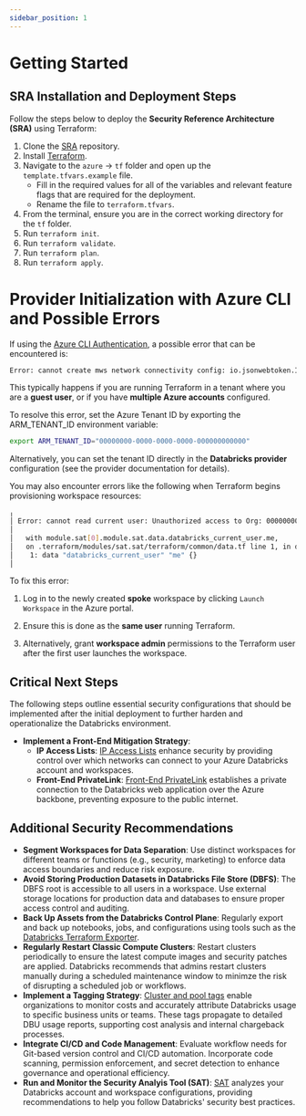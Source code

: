 ```yaml
---
sidebar_position: 1
---
```


# Getting Started

## SRA Installation and Deployment Steps
Follow the steps below to deploy the **Security Reference Architecture (SRA)** using Terraform:

1. Clone the [SRA](https://github.com/databricks/terraform-databricks-sra) repository. 
2. Install [Terraform](https://developer.hashicorp.com/terraform/install). 
3. Navigate to the `azure` -> `tf` folder and open up the `template.tfvars.example` file. 
    * Fill in the required values for all of the variables and relevant feature flags that are required for the deployment. 
    * Rename the file to `terraform.tfvars`. 
4. From the terminal, ensure you are in the correct working directory for the `tf` folder. 
5. Run `terraform init`.
6. Run `terraform validate`. 
7. Run `terraform plan`. 
8. Run `terraform apply`.

# Provider Initialization with Azure CLI and Possible Errors
If using the [Azure CLI Authentication](https://registry.terraform.io/providers/databricks/databricks/latest/docs#authenticating-with-azure-cli), a possible error that can be encountered is:
```bash
Error: cannot create mws network connectivity config: io.jsonwebtoken.IncorrectClaimException: Expected iss claim to be: https://sts.windows.net/00000000-0000-0000-0000-000000000000/, but was: https://sts.windows.net/ffffffff-ffff-ffff-ffff-ffffffffffff/
```
This typically happens if you are running Terraform in a tenant where you are a **guest user**, or if you have **multiple Azure accounts** configured.

To resolve this error, set the Azure Tenant ID by exporting the ARM_TENANT_ID environment variable:
```bash
export ARM_TENANT_ID="00000000-0000-0000-0000-000000000000"
```
Alternatively, you can set the tenant ID directly in the **Databricks provider** configuration (see the provider documentation for details).

You may also encounter errors like the following when Terraform begins provisioning workspace resources:
```bash
╷
│ Error: cannot read current user: Unauthorized access to Org: 0000000000000000
│ 
│   with module.sat[0].module.sat.data.databricks_current_user.me,
│   on .terraform/modules/sat.sat/terraform/common/data.tf line 1, in data "databricks_current_user" "me":
│    1: data "databricks_current_user" "me" {}
│ 
```
To fix this error:

1. Log in to the newly created **spoke** workspace by clicking `Launch Workspace` in the Azure portal.

2. Ensure this is done as the **same user** running Terraform.

3. Alternatively, grant **workspace admin** permissions to the Terraform user after the first user launches the workspace.

## Critical Next Steps
The following steps outline essential security configurations that should be implemented after the initial deployment to further harden and operationalize the Databricks environment.

* **Implement a Front-End Mitigation Strategy**:
    * **IP Access Lists**: [IP Access Lists](https://learn.microsoft.com/en-us/azure/databricks/security/network/front-end/ip-access-list) enhance security by providing control over which networks can connect to your Azure Databricks account and workspaces.
    * **Front-End PrivateLink**: [Front-End PrivateLink](https://learn.microsoft.com/en-us/azure/databricks/security/network/classic/private-link-standard) establishes a private connection to the Databricks web application over the Azure backbone, preventing exposure to the public internet.
## Additional Security Recommendations

* **Segment Workspaces for Data Separation**: Use distinct workspaces for different teams or functions (e.g., security, marketing) to enforce data access boundaries and reduce risk exposure.
* **Avoid Storing Production Datasets in Databricks File Store (DBFS)**: The DBFS root is accessible to all users in a workspace. Use external storage locations for production data and databases to ensure proper access control and auditing.
* **Back Up Assets from the Databricks Control Plane**: Regularly export and back up notebooks, jobs, and configurations using tools such as the [Databricks Terraform Exporter](https://registry.terraform.io/providers/databricks/databricks/latest/docs/guides/experimental-exporter).
* **Regularly Restart Classic Compute Clusters**: Restart clusters periodically to ensure the latest compute images and security patches are applied. Databricks recommends that admins restart clusters manually during a scheduled maintenance window to minimze the risk of disrupting a scheduled job or workflows.
* **Implement a Tagging Strategy**: [Cluster and pool tags](https://learn.microsoft.com/en-us/azure/databricks/admin/account-settings/usage-detail-tags) enable organizations to monitor costs and accurately attribute Databricks usage to specific business units or teams. These tags propagate to detailed DBU usage reports, supporting cost analysis and internal chargeback processes.
* **Integrate CI/CD and Code Management**: Evaluate workflow needs for Git-based version control and CI/CD automation. Incorporate code scanning, permission enforcement, and secret detection to enhance governance and operational efficiency.
* **Run and Monitor the Security Analyis Tool (SAT)**: [SAT](https://databricks-industry-solutions.github.io/security-analysis-tool/) analyzes your Databricks account and workspace configurations, providing recommendations to help you follow Databricks' security best practices.